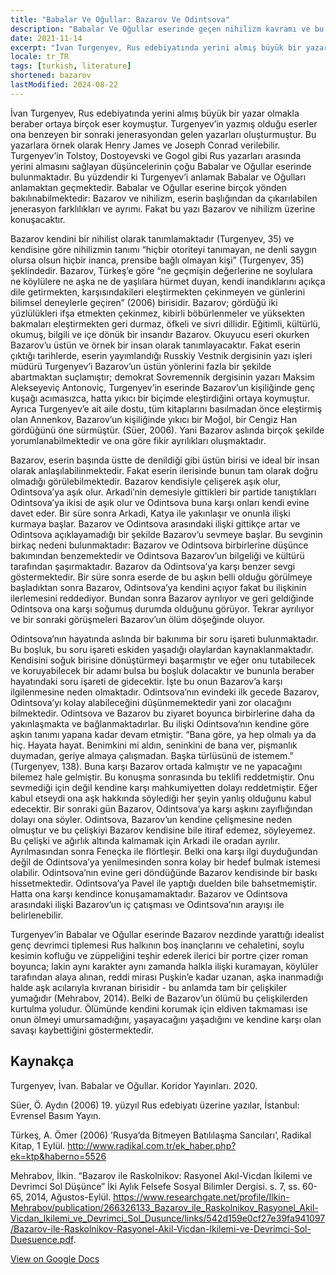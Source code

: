 ```yaml
---
title: "Babalar Ve Oğullar: Bazarov Ve Odintsova"
description: "Babalar Ve Oğullar eserinde geçen nihilizm kavramı ve bu kavramın ana karakter Bazarov üstündeki etkisi."
date: 2021-11-14
excerpt: "İvan Turgenyev, Rus edebiyatında yerini almış büyük bir yazar olmakla beraber ortaya birçok eser koymuştur. Turgenyev’in yazmış olduğu eserler ona benzeyen bir sonraki jenerasyondan gelen yazarları oluşturmuştur. Bu yazarlara örnek olarak Henry James ve Joseph Conrad verilebilir. Turgenyev’in Tolstoy, Dostoyevski ve Gogol gibi Rus yazarları arasında yerini almasını sağlayan düşüncelerinin çoğu Babalar ve Oğullar eserinde bulunmaktadır. Bu yüzdendir ki Turgenyev’i anlamak Babalar ve Oğulları anlamaktan geçmektedir. Babalar ve Oğullar eserine birçok yönden bakılınabilmektedir: Bazarov ve nihilizm, eserin başlığından da çıkarılabilen jenerasyon farklılıkları ve ayrımı. Fakat bu yazı Bazarov ve nihilizm üzerine konuşacaktır."
locale: tr_TR
tags: [turkish, literature]
shortened: bazarov
lastModified: 2024-08-22
---
```

İvan Turgenyev, Rus edebiyatında yerini almış büyük bir yazar olmakla beraber ortaya birçok eser koymuştur. Turgenyev’in yazmış olduğu eserler ona benzeyen bir sonraki jenerasyondan gelen yazarları oluşturmuştur. Bu yazarlara örnek olarak Henry James ve Joseph Conrad verilebilir. Turgenyev’in Tolstoy, Dostoyevski ve Gogol gibi Rus yazarları arasında yerini almasını sağlayan düşüncelerinin çoğu Babalar ve Oğullar eserinde bulunmaktadır. Bu yüzdendir ki Turgenyev’i anlamak Babalar ve Oğulları anlamaktan geçmektedir. Babalar ve Oğullar eserine birçok yönden bakılınabilmektedir: Bazarov ve nihilizm, eserin başlığından da çıkarılabilen jenerasyon farklılıkları ve ayrımı. Fakat bu yazı Bazarov ve nihilizm üzerine konuşacaktır. 

Bazarov kendini bir nihilist olarak tanımlamaktadır (Turgenyev, 35) ve kendisine göre nihilizmin  tanımı “hiçbir otoriteyi tanımayan, ne denli saygın olursa olsun hiçbir inanca, prensibe bağlı olmayan kişi” (Turgenyev, 35)  şeklindedir. Bazarov, Türkeş’e göre “ne geçmişin değerlerine ne soylulara ne köylülere ne aşka ne de yaşlılara hürmet duyan, kendi inandıklarını açıkça dile getirmekten, karşısındakileri eleştirmekten çekinmeyen ve günlerini bilimsel deneylerle geçiren” (2006) birisidir. Bazarov; gördüğü iki yüzlülükleri ifşa etmekten çekinmez, kibirli böbürlenmeler ve yüksekten bakmaları eleştirmekten geri durmaz, öfkeli ve sivri dillidir. Eğitimli, kültürlü, okumuş, bilgili ve içe dönük bir insandır Bazarov. Okuyucu eseri okurken Bazarov’u üstün ve örnek bir insan olarak tanımlayacaktır. Fakat eserin çıktığı tarihlerde, eserin yayımlandığı Russkiy Vestnik dergisinin yazı işleri müdürü Turgenyev’i Bazarov’un üstün yönlerini fazla bir şekilde abartmaktan suçlamıştır; demokrat Sovremennik dergisinin yazarı Maksim Alekseyeviç Antonoviç, Turgenyev’in eserinde Bazarov’un kişiliğinde genç kuşağı acımasızca, hatta yıkıcı bir biçimde eleştirdiğini ortaya koymuştur. Ayrıca Turgenyev’e ait aile dostu, tüm kitaplarını basılmadan önce eleştirmiş olan Annenkov, Bazarov’un kişiliğinde yıkıcı bir Moğol, bir Cengiz Han gördüğünü öne sürmüştür. (Süer, 2006). Yani Bazarov aslında birçok şekilde yorumlanabilmektedir ve ona göre fikir ayrılıkları oluşmaktadır.

Bazarov, eserin başında üstte de denildiği gibi üstün birisi ve ideal bir insan olarak anlaşılabilinmektedir. Fakat eserin ilerisinde bunun tam olarak doğru olmadığı görülebilmektedir. Bazarov kendisiyle çelişerek aşık olur, Odintsova’ya aşık olur. Arkadi’nin demesiyle gittikleri bir partide tanıştıkları Odintsova’ya ikisi de aşık olur ve Odintsova buna karşı onları kendi evine davet eder. Bir süre sonra Arkadi, Katya ile yakınlaşır ve onunla ilişki kurmaya başlar. Bazarov ve Odintsova arasındaki ilişki gittikçe artar ve Odintsova açıklayamadığı bir şekilde Bazarov’u sevmeye başlar. Bu sevginin birkaç nedeni bulunmaktadır: Bazarov ve Odintsova birbirlerine düşünce bakımından benzemektedir ve Odintsova Bazarov’un bilgeliği ve kültürü tarafından şaşırmaktadır. Bazarov da Odintsova’ya karşı benzer sevgi göstermektedir. Bir süre sonra eserde de bu aşkın belli olduğu görülmeye başladıktan sonra Bazarov, Odintsova’ya kendini açıyor fakat bu ilişkinin ilerlemesini reddediyor. Bundan sonra Bazarov ayrılıyor ve geri geldiğinde Odintsova ona karşı soğumuş durumda olduğunu görüyor. Tekrar ayrılıyor ve bir sonraki görüşmeleri Bazarov’un ölüm döşeğinde oluyor. 

Odintsova’nın hayatında aslında bir bakınıma bir soru işareti bulunmaktadır. Bu boşluk, bu soru işareti eskiden yaşadığı olaylardan kaynaklanmaktadır. Kendisini soğuk birisine dönüştürmeyi başarmıştır ve eğer onu tutabilecek ve koruyabilecek bir adamı bulsa bu boşluk dolacaktır ve bununla beraber hayatındaki soru işareti de gidecektir. İşte bu onun Bazarov’a karşı ilgilenmesine neden olmaktadır. Odintsova’nın evindeki ilk gecede Bazarov, Odintsova’yı kolay alabileceğini düşünmemektedir yani zor olacağını bilmektedir. Odintsova ve Bazarov bu ziyaret boyunca birbirlerine daha da yakınlaşmakta ve bağlanmaktadırlar. Bu ilişki Odintsova’nın kendine göre aşkın tanımı yapana kadar devam etmiştir. “Bana göre, ya hep olmalı ya da hiç. Hayata hayat. Benimkini mi aldın, seninkini de bana ver, pişmanlık duymadan, geriye almaya çalışmadan. Başka türlüsünü de istemem.” (Turgenyev, 138). Buna karşı Bazarov ortada kalmıştır ve ne yapacağını bilemez hale gelmiştir. Bu konuşma sonrasında bu teklifi reddetmiştir. Onu sevmediği için değil kendine karşı mahkumiyetten dolayı reddetmiştir. Eğer kabul etseydi ona aşk hakkında söylediği her şeyin yanlış olduğunu kabul edecektir. Bir sonraki gün Bazarov, Odintsova’ya karşı aşkını zayıflığından dolayı ona söyler. Odintsova, Bazarov’un kendine çelişmesine neden olmuştur ve bu çelişkiyi Bazarov kendisine bile itiraf edemez, söyleyemez. Bu çelişki ve ağırlık altında kalmamak için Arkadi ile oradan ayrılır. Ayrılmasından sonra Feneçka ile flörtleşir. Belki ona karşı ilgi duyduğundan değil de Odintsova’ya yenilmesinden sonra kolay bir hedef bulmak istemesi olabilir. Odintsova’nın evine geri döndüğünde Bazarov kendisinde bir baskı hissetmektedir. Odintsova’ya Pavel ile yaptığı duelden bile bahsetmemiştir. Hatta ona karşı kendince konuşamamaktadır. Bazarov ve Odintsova arasındaki ilişki Bazarov’un iç çatışması ve Odintsova’nın arayışı ile belirlenebilir.

Turgenyev’in Babalar ve Oğullar eserinde  Bazarov nezdinde yarattığı idealist genç devrimci tiplemesi Rus halkının boş inançlarını ve cehaletini, soylu kesimin kofluğu ve züppeliğini teşhir ederek ilerici bir portre çizer roman boyunca; lakin aynı karakter aynı zamanda halkla ilişki kuramayan, köylüler tarafından alaya alınan, reddi mirası Puşkin’e kadar uzanan, aşka inanmadığı halde aşk acılarıyla kıvranan birisidir - bu anlamda tam bir çelişkiler yumağıdır (Mehrabov, 2014). Belki de Bazarov’un ölümü bu çelişkilerden kurtulma yoludur. Ölümünde kendini korumak için eldiven takmaması ise onun ölmeyi umursamadığını, yaşayacağını yaşadığını ve kendine karşı olan savaşı kaybettiğini göstermektedir. 

## Kaynakça
Turgenyev, İvan. Babalar ve Oğullar. Koridor Yayınları. 2020.

Süer, Ö. Aydın (2006) 19. yüzyıl Rus edebiyatı üzerine yazılar, İstanbul: Evrensel Basım Yayın.

Türkeş, A. Ömer (2006) ’Rusya’da Bitmeyen Batılılaşma Sancıları’, Radikal Kitap, 1 Eylül. http://www.radikal.com.tr/ek_haber.php?ek=ktp&haberno=5526

Mehrabov, İlkin. “Bazarov ile Raskolnikov: Rasyonel Akıl-Vicdan İkilemi ve Devrimci Sol Düşünce” İki Aylık Felsefe Sosyal Bilimler Dergisi. s. 7, ss. 60-65, 2014, Ağustos-Eylül. https://www.researchgate.net/profile/Ilkin-Mehrabov/publication/266326133_Bazarov_ile_Raskolnikov_Rasyonel_Akil-Vicdan_Ikilemi_ve_Devrimci_Sol_Dusunce/links/542d159e0cf27e39fa941097/Bazarov-ile-Raskolnikov-Rasyonel-Akil-Vicdan-Ikilemi-ve-Devrimci-Sol-Duesuence.pdf.

[View on Google Docs](https://docs.google.com/document/d/1K3x04rf8lPBAsp0wvSALgO481AyU9CSnrCh20yTCJW8/edit?usp=sharing)